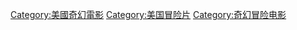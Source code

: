 [[Category:美國奇幻電影|Category:美國奇幻電影]]
[[Category:美国冒险片|Category:美国冒险片]]
[[Category:奇幻冒险电影|Category:奇幻冒险电影]]